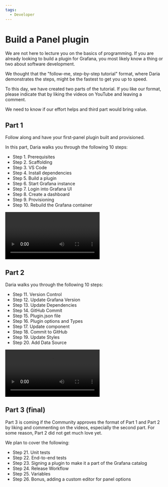 ```yaml
---
tags:
  - Developer
---
```



# Build a Panel plugin

We are not here to lecture you on the basics of programming. If you are already looking to build a plugin for Grafana, you most likely know a thing or two about software development.

We thought that the "follow-me, step-by-step tutorial" format, where Daria demonstrates the steps, might be the fastest to get you up to speed.

To this day, we have created two parts of the tutorial. If you like our format, please indicate that by liking the videos on YouTube and leaving a comment.

We need to know if our effort helps and third part would bring value.

## Part 1

Follow along and have your first-panel plugin built and provisioned.

In this part, Daria walks you through the following 10 steps:

- Step 1. Prerequisites
- Step 2. Scaffolding
- Step 3. VS Code
- Step 4. Install dependencies
- Step 5. Build a plugin
- Step 6. Start Grafana instance
- Step 7. Login into Grafana UI
- Step 8. Create a dashboard
- Step 9. Provisioning
- Step 10. Rebuild the Grafana container

<Video
  src="https://www.youtube.com/embed/KnaPBKoXuEw"
  title="Part 1. Build a panel plugin tutorial for Grafana."
/>

## Part 2

Daria walks you through the following 10 steps:

- Step 11. Version Control
- Step 12. Update Grafana Version
- Step 13. Update Dependencies
- Step 14. GitHub Commit
- Step 15. Plugin.json file
- Step 16. Plugin options and Types
- Step 17. Update component
- Step 18. Commit to GitHub
- Step 19. Update Styles
- Step 20. Add Data Source

<Video
  src="https://www.youtube.com/embed/9xz_wvFz2ts"
  title="Part 2. Build a panel plugin tutorial for Grafana."
/>

## Part 3 (final)

Part 3 is coming if the Community approves the format of Part 1 and Part 2 by liking and commenting on the videos, especially the second part. For some reason, Part 2 did not get much love yet.

We plan to cover the following:

- Step 21. Unit tests
- Step 22. End-to-end tests
- Step 23. Signing a plugin to make it a part of the Grafana catalog
- Step 24. Release Workflow
- Step 25. Variables
- Step 26. Bonus, adding a custom editor for panel options
